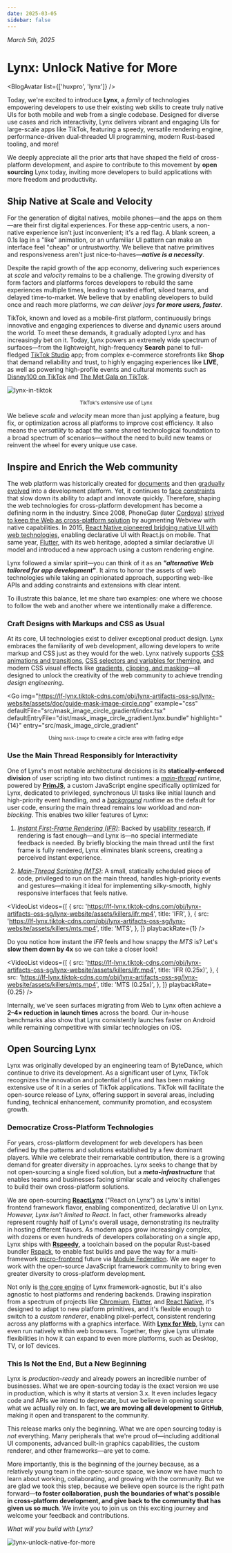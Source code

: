 ```yaml
---
date: 2025-03-05
sidebar: false
---
```



_March 5th, 2025_

# Lynx: Unlock Native for More

<BlogAvatar list={['huxpro', 'lynx']} />

Today, we're excited to introduce **Lynx**, a _family_ of technologies empowering developers to use their existing web skills to create truly native UIs for both mobile and web from a single codebase. Designed for diverse use cases and rich interactivity, Lynx delivers vibrant and engaging UIs for large-scale apps like TikTok, featuring a speedy, versatile rendering engine, performance-driven dual-threaded UI programming, modern Rust-based tooling, and more!

We deeply appreciate all the prior arts that have shaped the field of cross-platform development, and aspire to contribute to this movement by **open sourcing** Lynx today, inviting more developers to build applications with more freedom and productivity.

## Ship Native at Scale and Velocity

For the generation of digital natives, mobile phones—and the apps on them—are their first digital experiences. For these app-centric users, a non-native experience isn't just inconvenient; it's a red flag. A blank screen, a 0.1s lag in a "like" animation, or an unfamiliar UI pattern can make an interface feel "cheap" or untrustworthy. We believe that native primitives and responsiveness aren't just nice-to-haves—**_native is a necessity_**.

Despite the rapid growth of the app economy, delivering such experiences at _scale_ and _velocity_ remains to be a challenge. The growing diversity of form factors and platforms forces developers to rebuild the same experiences multiple times, leading to wasted effort, siloed teams, and delayed time-to-market. We believe that by enabling developers to build once and reach more platforms, _we can deliver joys **for more users, faster**_.

TikTok, known and loved as a mobile-first platform, continuously brings innovative and engaging experiences to diverse and dynamic users around the world. To meet these demands, it gradually adopted Lynx and has increasingly bet on it. Today, Lynx powers an extremely wide spectrum of surfaces—from the lightweight, high-frequency **Search** panel to full-fledged [TikTok Studio](https://support.tiktok.com/en/using-tiktok/creating-videos/tiktok-studio) app; from complex e-commerce storefronts like **Shop** that demand reliability and trust, to highly engaging experiences like **LIVE**, as well as powering high-profile events and cultural moments such as [Disney100 on TikTok](https://newsroom.tiktok.com/en-us/disney-100) and [The Met Gala on TikTok](https://newsroom.tiktok.com/en-us/tiktok-goes-to-the-met-gala).

![lynx-in-tiktok](https://lf-lynx.tiktok-cdns.com/obj/lynx-artifacts-oss-sg/lynx-website/assets/blog/lynx-in-tiktok.jpg)

<center>
  <span>
    <small>TikTok's extensive use of Lynx</small>
  </span>
</center>

We believe _scale_ and _velocity_ mean more than just applying a feature, bug fix, or optimization across all platforms to improve cost efficiency. It also means the _versatility_ to adapt the same shared technological foundation to a broad spectrum of scenarios—without the need to build new teams or reinvent the wheel for every unique use case.

## Inspire and Enrich the Web community

The web platform was historically created for [documents](https://www.w3.org/People/Berners-Lee/WorldWideWeb.html) and then [gradually](https://extensiblewebmanifesto.org/#signatories) [evolved](https://infrequently.org/2015/06/progressive-apps-escaping-tabs-without-losing-our-soul/) into a development platform. Yet, it continues to [face constraints](https://infrequently.org/2020/06/platform-adjacency-theory/) that slow down its ability to adapt and innovate quickly. Therefore, shaping the web technologies for cross-platform development has become a defining norm in the industry. Since 2008, PhoneGap (later [Cordova](https://cordova.apache.org/)) [strived to keep the Web as cross-platform solution](https://web.archive.org/web/20161210233245/http://phonegap.com/blog/2012/05/09/phonegap-beliefs-goals-and-philosophy/) by augmenting Webview with native capabilities. In 2015, [React Native pioneered bridging native UI with web technologies](https://reactnative.dev/blog/2015/03/26/react-native-bringing-modern-web-techniques-to-mobile), enabling declarative UI with React.js on mobile. That same year, [Flutter](https://developers.googleblog.com/en/flutter-10-googles-portable-ui-toolkit/), with its web heritage, adopted a similar declarative UI model and introduced a new approach using a custom rendering engine.

Lynx followed a similar spirit—you can think of it as an **_"alternative Web tailored for app development_"**. It aims to honor the assets of web technologies while taking an opinionated approach, supporting web-like APIs and adding constraints and extensions with clear intent.

To illustrate this balance, let me share two examples: one where we choose to follow the web and another where we intentionally make a difference.

### Craft Designs with Markups and CSS as Usual

At its core, UI technologies exist to deliver exceptional product design. Lynx embraces the familiarity of web development, allowing developers to write markup and CSS just as they would for the web. Lynx natively supports [CSS animations and transitions](/guide/styling/animation.html), [CSS selectors and variables for theming](/guide/styling/custom-theming.html), and modern CSS visual effects like [gradients](/guide/styling/appearance.html#gradient), [clipping, and masking](/guide/styling/appearance.html#clipping-and-masking)—all designed to unlock the creativity of the web community to achieve trending _design engineering_.

<Go
  img="https://lf-lynx.tiktok-cdns.com/obj/lynx-artifacts-oss-sg/lynx-website/assets/doc/guide-mask-image-circle.png"
  example="css"
  defaultFile="src/mask_image_circle_gradient/index.tsx"
  defaultEntryFile="dist/mask_image_circle_gradient.lynx.bundle"
  highlight="{14}"
  entry="src/mask_image_circle_gradient"
></Go>

<center>
  <span>
    <small>
      Using <code>mask-image</code> to create a circle area with fading edge
    </small>
  </span>
</center>

### Use the Main Thread Responsibly for Interactivity

One of Lynx's most notable architectural decisions is its **statically-enforced division** of user scripting into two distinct runtimes: a _[main-thread](/guide/spec.html#main-thread-or-lynx-main-thread) runtime_, powered by [**PrimJS**](https://github.com/lynx-family/primjs), a custom JavaScript engine specifically optimized for Lynx, dedicated to privileged, synchronous UI tasks like initial launch and high-priority event handling, and a _[background](/guide/spec.html#background-thread-aka-off-main-thread) runtime_ as the default for user code, ensuring the main thread remains low workload and _non-blocking_. This enables two killer features of Lynx:

1. [_Instant First-Frame Rendering (IFR)_](/guide/interaction/ifr.html): Backed by [usability research](https://www.nngroup.com/articles/response-times-3-important-limits/), if rendering is fast enough—and Lynx is—no special intermediate feedback is needed. By briefly blocking the main thread until the first frame is fully rendered, Lynx eliminates blank screens, creating a perceived instant experience.

1. [_Main-Thread Scripting (MTS)_](/react/main-thread-script.html): A small, statically scheduled piece of code, privileged to run on the main thread, handles high-priority events and gestures—making it ideal for implementing silky-smooth, highly responsive interfaces that feels native.

<VideoList
  videos={[
    {
      src: 'https://lf-lynx.tiktok-cdns.com/obj/lynx-artifacts-oss-sg/lynx-website/assets/killers/ifr.mp4',
      title: 'IFR',
    },
    {
      src: 'https://lf-lynx.tiktok-cdns.com/obj/lynx-artifacts-oss-sg/lynx-website/assets/killers/mts.mp4',
      title: 'MTS',
    },
  ]}
  playbackRate={1}
/>

Do you notice how instant the _IFR_ feels and how snappy the _MTS_ is?
Let's **slow them down by 4x** so we can take a closer look!

<VideoList
  videos={[
    {
      src: 'https://lf-lynx.tiktok-cdns.com/obj/lynx-artifacts-oss-sg/lynx-website/assets/killers/ifr.mp4',
      title: 'IFR (0.25x)',
    },
    {
      src: 'https://lf-lynx.tiktok-cdns.com/obj/lynx-artifacts-oss-sg/lynx-website/assets/killers/mts.mp4',
      title: 'MTS (0.25x)',
    },
  ]}
  playbackRate={0.25}
/>

Internally, we've seen surfaces migrating from Web to Lynx often achieve a **2–4× reduction in launch times** across the board. Our in-house benchmarks also show that Lynx consistently launches faster on Android while remaining competitive with similar technologies on iOS.

## Open Sourcing Lynx

Lynx was originally developed by an engineering team of ByteDance, which continue to drive its development. As a significant user of Lynx, TikTok recognizes the innovation and potential of Lynx and has been making extensive use of it in a series of TikTok applications. TikTok will facilitate the open-source release of Lynx, offering support in several areas, including funding, technical enhancement, community promotion, and ecosystem growth.

### Democratize Cross-Platform Technologies

For years, cross-platform development for web developers has been defined by the patterns and solutions established by a few dominant players. While we celebrate their remarkable contribution, there is a growing demand for greater diversity in approaches. Lynx seeks to change that by not open-sourcing a single fixed solution, but a **_meta-infrastructure_** that enables teams and businesses facing similar scale and velocity challenges to build their own cross-platform solutions.

We are open-sourcing [**ReactLynx**](/react/) ("React on Lynx") as Lynx's initial frontend framework flavor, enabling componentized, declarative UI on Lynx. _However, Lynx isn't limited to React_. In fact, other frameworks already represent roughly half of Lynx's overall usage, demonstrating its neutrality in hosting different flavors. As modern apps grow increasingly complex, with dozens or even hundreds of developers collaborating on a single app, Lynx ships with [**Rspeedy**](/rspeedy/), a toolchain based on the popular Rust-based bundler [Rspack](https://rspack.dev/), to enable fast builds and pave the way for a multi-framework [micro-frontend](https://en.wikipedia.org/wiki/Micro_frontend) future via [Module Federation](https://module-federation.io/). We are eager to work with the open-source JavaScript framework community to bring even greater diversity to cross-platform development.

Not only is [the core engine](https://github.com/lynx-family/lynx) of Lynx framework-agnostic, but it's also agnostic to host platforms and rendering backends. Drawing inspiration from a spectrum of projects like [Chromium](https://www.chromium.org/chromium-projects/), [Flutter](https://github.com/flutter), and [React Native](https://github.com/facebook/react-native), it's designed to adapt to new platform primitives, and it's flexible enough to switch to a _custom renderer_, enabling pixel-perfect, consistent rendering across any platforms with a graphics interface. With [**Lynx for Web**](https://github.com/lynx-family/lynx-stack/tree/main/packages/web-platform), Lynx can even run natively within web browsers. Together, they give Lynx ultimate flexibilities in how it can expand to even more platforms, such as Desktop, TV, or IoT devices.

### This Is Not the End, But a New Beginning

Lynx is _production-ready_ and already powers an incredible number of businesses. What we are open-sourcing today is the exact version we use in production, which is why it starts at version 3.x. It even includes legacy code and APIs we intend to deprecate, but we believe in opening source what we actually rely on. In fact, **we are moving all development to** **GitHub**, making it open and transparent to the community.

This release marks only the beginning. What we are open sourcing today is _not_ everything. Many peripherals that we're proud of—including additional UI components, advanced built-in graphics capabilities, the custom renderer, and other frameworks—are yet to come.

More importantly, this is the beginning of the journey because, as a relatively young team in the open-source space, we know we have much to learn about working, collaborating, and growing with the community. But we are glad we took this step, because we believe open source is the right path forward—**to foster collaboration, push the boundaries of what's possible in cross-platform development, and give back to the community that has given us so much**. We invite you to join us on this exciting journey and welcome your feedback and contributions.

_What will you build with Lynx?_

![lynx-unlock-native-for-more](https://lf-lynx.tiktok-cdns.com/obj/lynx-artifacts-oss-sg/lynx-website/assets/blog/lynx-unlock-native-for-more.png)
